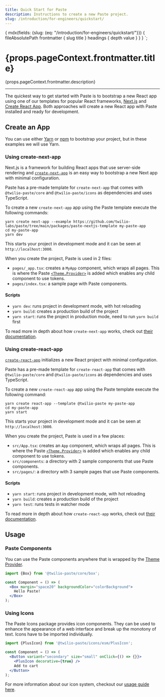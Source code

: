 ```yaml
---
title: Quick Start for Paste
description: Instructions to create a new Paste project.
slug: /introduction/for-engineers/quickstart/
---
```



  {
    mdx(fields: {slug: {eq: "/introduction/for-engineers/quickstart/"}}) {
      fileAbsolutePath
      frontmatter {
        slug
        title
      }
      headings {
        depth
        value
      }
    }
  }
`;

<content>

<h1>{props.pageContext.frontmatter.title}</h1>

<Paragraph>{props.pageContext.frontmatter.description}</Paragraph>

</content>

---

<contentwrapper>

<PageAside data={props.data.mdx} />

<content>

The quickest way to get started with Paste is to bootstrap a new React app using one of our templates for popular React frameworks, [Next.js](https://nextjs.org/) and [Create React App](https://create-react-app.dev/). Both approaches will create a new React app with Paste installed and ready for development.

## Create an App

You can use either [Yarn](https://yarnpkg.com/lang/en/docs/cli/create/) or [npm](https://docs.npmjs.com/cli/init) to bootstrap your project, but in these examples we will use Yarn.

### Using create-next-app

Next.js is a framework for building React apps that use server-side rendering and [`create-next-app`](https://nextjs.org/docs/api-reference/create-next-app) is an easy way to bootstrap a new Next app with minimal configuration.

Paste has a pre-made template for `create-next-app` that comes with `@twilio-paste/core` and `@twilio-paste/icons` as dependencies and uses TypeScript.

To create a new `create-next-app` app using the Paste template execute the following commands:

```shell
yarn create next-app --example https://github.com/twilio-labs/paste/tree/main/packages/paste-nextjs-template my-paste-app
cd my-paste-app
yarn dev
```

This starts your project in development mode and it can be seen at `http://localhost:3000`.

When you create the project, Paste is used in 2 files:

- `pages/_app.tsx`: creates a `MyApp` component, which wraps all pages. This is where the Paste [`<Theme.Provider>`](/tokens/theme-package#theme-provider) is added which enables any child component to use tokens.
- `pages/index.tsx`: a sample page with Paste components.

#### Scripts

- `yarn dev`: runs project in development mode, with hot reloading
- `yarn build`: creates a production build of the project
- `yarn start`: runs the project in production mode, need to run `yarn build` first

To read more in depth about how `create-next-app` works, check out [their documentation](https://nextjs.org/docs/api-reference/create-next-app).

### Using create-react-app

[`create-react-app`](https://create-react-app.dev/) initializes a new React project with minimal configuration.

Paste has a pre-made template for `create-react-app` that comes with `@twilio-paste/core` and `@twilio-paste/icons` as dependencies and uses TypeScript.

To create a new `create-react-app` app using the Paste template execute the following command:

```shell
yarn create react-app --template @twilio-paste my-paste-app
cd my-paste-app
yarn start
```

This starts your project in development mode and it can be seen at `http://localhost:3000`.

When you create the project, Paste is used in a few places:

- `src/App.tsx`: creates an `App` component, which wraps all pages. This is where the Paste [`<Theme.Provider>`](/tokens/theme-package#theme-provider) is added which enables any child component to use tokens.
- `src/components`: a directory with 2 sample components that use Paste components.
- `src/pages/`: a directory with 3 sample pages that use Paste components.

#### Scripts

- `yarn start`: runs project in development mode, with hot reloading
- `yarn build`: creates a production build of the project
- `yarn test`: runs tests in watcher mode

To read more in depth about how `create-react-app` works, check out [their documentation](https://create-react-app.dev/docs/getting-started/).

## Usage

### Paste Components

You can use the Paste components anywhere that is wrapped by the [Theme Provider](#setting-up-the-theme-provider).

```jsx
import {Box} from '@twilio-paste/core/box';

const Component = () => (
  <Box margin="space20" backgroundColor="colorBackground">
    Hello Paste!
  </Box>
);
```

### Using Icons

The Paste Icons package provides icon components. They can be used to enhance the appearance of a web interface and break
up the monotony of text. Icons have to be imported individually.

```jsx
import {PlusIcon} from '@twilio-paste/icons/esm/PlusIcon';

const Component = () => (
  <Button variant="secondary" size="small" onClick={() => {}}>
    <PlusIcon decorative={true} />
    Add to cart
  </Button>
);
```

For more information about our icon system, checkout our [usage guide here](/icons/usage-guidelines).

</content>

</contentwrapper>
